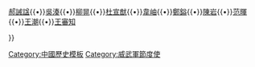 {{Navbox
|name  = 威武軍節度使
|title = [[威武軍節度使]]（福建觀察使）
|above = 787年－909年

|group1 = <center>[[節度使]]
|list1  = [[吳詵]]{{•}}[[郝誡諡]]{{•}}[[吳湊]]{{•}}[[柳晃]]{{•}}[[杜宣猷]]{{•}}[[韋岫]]{{•}}[[鄭鎰]]{{•}}[[陳岩]]{{•}}[[范暉]]{{•}}[[王潮]]{{•}}[[王審知]]

}}<noinclude>
[[Category:中國歷史模板]]
[[Category:威武軍節度使]]
</noinclude>
